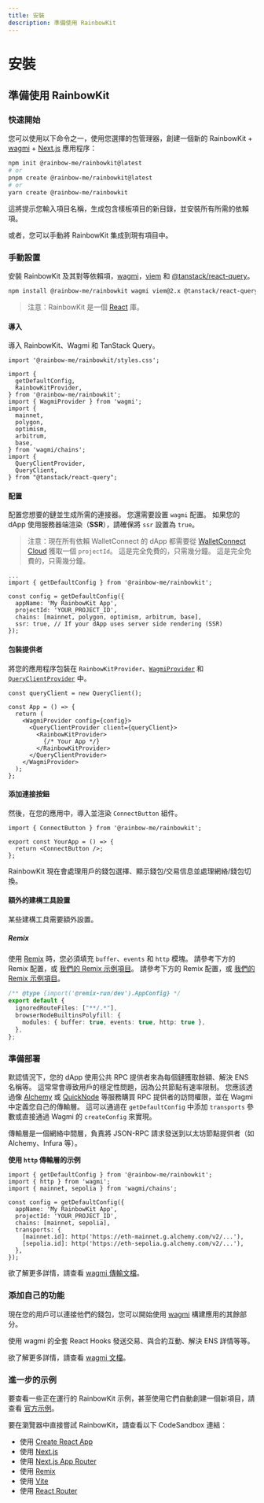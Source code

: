 ```yaml
---
title: 安裝
description: 準備使用 RainbowKit
---
```


# 安裝

## 準備使用 RainbowKit

### 快速開始

您可以使用以下命令之一，使用您選擇的包管理器，創建一個新的 RainbowKit + [wagmi](https://wagmi.sh) + [Next.js](https://nextjs.org) 應用程序：

```bash
npm init @rainbow-me/rainbowkit@latest
# or
pnpm create @rainbow-me/rainbowkit@latest
# or
yarn create @rainbow-me/rainbowkit
```

這將提示您輸入項目名稱，生成包含樣板項目的新目錄，並安裝所有所需的依賴項。

或者，您可以手動將 RainbowKit 集成到現有項目中。

### 手動設置

安裝 RainbowKit 及其對等依賴項，[wagmi](https://wagmi.sh/)，[viem](https://viem.sh) 和 [@tanstack/react-query](https://tanstack.com/query/v5)。

```bash
npm install @rainbow-me/rainbowkit wagmi viem@2.x @tanstack/react-query
```

> 注意：RainbowKit 是一個 [React](https://reactjs.org/) 庫。

#### 導入

導入 RainbowKit、Wagmi 和 TanStack Query。

```tsx
import '@rainbow-me/rainbowkit/styles.css';

import {
  getDefaultConfig,
  RainbowKitProvider,
} from '@rainbow-me/rainbowkit';
import { WagmiProvider } from 'wagmi';
import {
  mainnet,
  polygon,
  optimism,
  arbitrum,
  base,
} from 'wagmi/chains';
import {
  QueryClientProvider,
  QueryClient,
} from "@tanstack/react-query";
```

#### 配置

配置您想要的鏈並生成所需的連接器。 您還需要設置 `wagmi` 配置。 如果您的 dApp 使用服務器端渲染（<b>SSR</b>），請確保將 <code>ssr</code> 設置為 <code>true</code>。

> 注意：現在所有依賴 WalletConnect 的 dApp 都需要從 [WalletConnect Cloud](https://cloud.walletconnect.com/) 獲取一個 `projectId`。 這是完全免費的，只需幾分鐘。 這是完全免費的，只需幾分鐘。

```tsx line=4-99
...
import { getDefaultConfig } from '@rainbow-me/rainbowkit';

const config = getDefaultConfig({
  appName: 'My RainbowKit App',
  projectId: 'YOUR_PROJECT_ID',
  chains: [mainnet, polygon, optimism, arbitrum, base],
  ssr: true, // If your dApp uses server side rendering (SSR)
});
```

#### 包裝提供者

將您的應用程序包裝在 `RainbowKitProvider`、[`WagmiProvider`](https://wagmi.sh/react/api/WagmiProvider#wagmiprovider) 和 [`QueryClientProvider`](https://tanstack.com/query/v4/docs/framework/react/reference/QueryClientProvider) 中。

```tsx
const queryClient = new QueryClient();

const App = () => {
  return (
    <WagmiProvider config={config}>
      <QueryClientProvider client={queryClient}>
        <RainbowKitProvider>
          {/* Your App */}
        </RainbowKitProvider>
      </QueryClientProvider>
    </WagmiProvider>
  );
};
```

#### 添加連接按鈕

然後，在您的應用中，導入並渲染 `ConnectButton` 組件。

```tsx
import { ConnectButton } from '@rainbow-me/rainbowkit';

export const YourApp = () => {
  return <ConnectButton />;
};
```

RainbowKit 現在會處理用戶的錢包選擇、顯示錢包/交易信息並處理網絡/錢包切換。

#### 額外的建構工具設置

某些建構工具需要額外設置。

##### Remix

使用 [Remix](https://remix.run) 時，您必須填充 `buffer`、`events` 和 `http` 模塊。 請參考下方的 Remix 配置，或 [我們的 Remix 示例項目](https://github.com/rainbow-me/rainbowkit/blob/main/examples/with-remix)。 請參考下方的 Remix 配置，或 [我們的 Remix 示例項目](https://github.com/rainbow-me/rainbowkit/blob/main/examples/with-remix)。

```ts
/** @type {import('@remix-run/dev').AppConfig} */
export default {
  ignoredRouteFiles: ["**/.*"],
  browserNodeBuiltinsPolyfill: {
    modules: { buffer: true, events: true, http: true },
  },
};
```

### 準備部署

默認情況下，您的 dApp 使用公共 RPC 提供者來為每個鏈獲取餘額、解決 ENS 名稱等。 這常常會導致用戶的穩定性問題，因為公共節點有速率限制。 您應該透過像 [Alchemy](https://www.alchemy.com/) 或 [QuickNode](https://www.quicknode.com/) 等服務購買 RPC 提供者的訪問權限，並在 Wagmi 中定義您自己的傳輸層。 這可以通過在 `getDefaultConfig` 中添加 `transports` 參數或直接通過 Wagmi 的 `createConfig` 來實現。

傳輸層是一個網絡中間層，負責將 JSON-RPC 請求發送到以太坊節點提供者（如 Alchemy、Infura 等）。

**使用 `http` 傳輸層的示例**

```tsx
import { getDefaultConfig } from '@rainbow-me/rainbowkit';
import { http } from 'wagmi';
import { mainnet, sepolia } from 'wagmi/chains';

const config = getDefaultConfig({
  appName: 'My RainbowKit App',
  projectId: 'YOUR_PROJECT_ID',
  chains: [mainnet, sepolia],
  transports: {
    [mainnet.id]: http('https://eth-mainnet.g.alchemy.com/v2/...'),
    [sepolia.id]: http('https://eth-sepolia.g.alchemy.com/v2/...'),
  },
});
```

欲了解更多詳情，請查看 [wagmi 傳輸文檔](https://wagmi.sh/core/api/transports#transports)。

### 添加自己的功能

現在您的用戶可以連接他們的錢包，您可以開始使用 [wagmi](https://wagmi.sh) 構建應用的其餘部分。

使用 wagmi 的全套 React Hooks 發送交易、與合約互動、解決 ENS 詳情等等。

欲了解更多詳情，請查看 [wagmi 文檔](https://wagmi.sh)。

### 進一步的示例

要查看一些正在運行的 RainbowKit 示例，甚至使用它們自動創建一個新項目，請查看 [官方示例](https://github.com/rainbow-me/rainbowkit/tree/main/examples)。

要在瀏覽器中直接嘗試 RainbowKit，請查看以下 CodeSandbox 連結：

- 使用 [Create React App](https://codesandbox.io/p/sandbox/github/rainbow-me/rainbowkit/tree/main/examples/with-create-react-app)
- 使用 [Next.js](https://codesandbox.io/p/sandbox/github/rainbow-me/rainbowkit/tree/main/examples/with-next)
- 使用 [Next.js App Router](https://codesandbox.io/p/sandbox/github/rainbow-me/rainbowkit/tree/main/examples/with-next-app)
- 使用 [Remix](https://codesandbox.io/p/sandbox/github/rainbow-me/rainbowkit/tree/main/examples/with-remix)
- 使用 [Vite](https://codesandbox.io/p/sandbox/github/rainbow-me/rainbowkit/tree/main/examples/with-vite)
- 使用 [React Router](https://codesandbox.io/p/sandbox/github/rainbow-me/rainbowkit/tree/main/examples/with-react-router)
